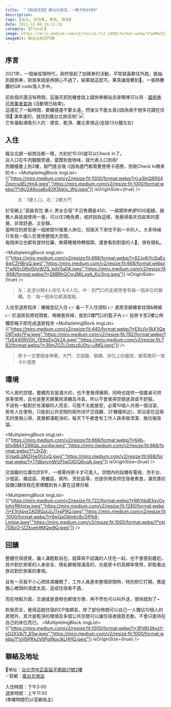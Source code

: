 ```yaml
---
title:  "【旅遊住宿】瘋台北旅店，一晚不到$500"
description:
tags: [台北, 背包客, 青旅, 旅遊]
date: 2021-12-08 19:11:35
category: [Travel]
image: https://miro.medium.com/v2/resize:fit:1400/format:webp/1*p4MwtZZPBfKQur_10B-74g.jpeg
imageAlt: 瘋台北旅店門牌
---
```


## 序言
2021年，一個後疫情時代，政府發起了加碼券的活動，平常就喜歡往外跑，能抽到國旅券，對我來說是再開心不過了，結果就這麼巧，果真讓我賽到🥰，一張熱騰騰的QR code落入手中。

前些個月還沒有時間，這幾天抓到機會就上國旅券網站去查哪裡可以用 - [國旅券可用業者查詢](https://1000.taiwan.net.tw/VoucherShopList.aspx) (活動現已結束)。<br/>
這還花了一點時間，要離捷運不要太遠，然後又不能太貴((因為我不想多花錢在住宿🤣
滿幸運的，就找到瘋台北旅店啦!
<img class="post-img" src="https://miro.medium.com/v2/resize:fit:1400/format:webp/1*p4MwtZZPBfKQur_10B-74g.jpeg" />\
它有幾點滿吸引人的：便宜、乾淨、離北車很近(走路13分鐘左右)

## 入住
瘋台北跟一般旅店都一樣，大約於15:00就可以Check In了。<br/>
店入口在牛肉麵館旁邊，當聞到食物味，就代表入口到啦!<br/>
而櫃檯要上到2樓，敲門進去哦 ((因為進門都需要使用卡感應，但剛Check In哪來的卡~
<MultipleImgBlock imgList={["https://miro.medium.com/v2/resize:fit:1000/format:webp/1*Lq3InQ99S4ZqxrrudELHmA.jpeg","https://miro.medium.com/v2/resize:fit:1000/format:webp/1*tAU2A6soa8y82K5bkIo_Wg.jpeg"]} isOriginSize={true} />
> 左：1樓入口。右：2樓大門


於官網上"高級背包 單人 男女合宿"平日售價是$450，一張國旅券是$1000面額，服務人員是說使用一張，可以住2晚免費，或許因為這樣，我覺得兩天住起來的感覺，非常舒適、又安靜。<br/>
當時住的房型是一個房間10張單人床位，但兩天下來住不到一半的人，大多時候只有我一個人在使用整個大空間。<br/>
每個床位也都有提供拉廉，無需睡覺時轉個頭，還會看到對面的人🤣，很有隱私。

<MultipleImgBlock imgList={["https://miro.medium.com/v2/resize:fit:668/format:webp/1*82JvlkYcSjaEv4wCZHBrsQ.jpeg","https://miro.medium.com/v2/resize:fit:668/format:webp/1*wNScGKoI5hxWZS_kdVSa0A.jpeg","https://miro.medium.com/v2/resize:fit:668/format:webp/1*S8BRhQCmJMiLxgA_KicSng.jpeg"]} isOriginSize={true} />
> 左：走道分開4人床位 & 6人位。中：到門口的走廊旁會有每一個床位的鎖櫃。右：每一個床位都滿寬敞。


入住至退房程序：櫃檯登記入住 👉 看一下入住須知 👉 進房至鎖櫃拿枕頭&棉被 👉 於退房前將枕頭套、棉被套拆掉，放到2樓門口的籃子內 👉 投房卡至2樓公佈欄旁箱子即完成退房程序
<MultipleImgBlock imgList={["https://miro.medium.com/v2/resize:fit:440/format:webp/1*EXcj1v1AX1iQeOBTxdv7Fw.jpeg","https://miro.medium.com/v2/resize:fit:782/format:webp/1*1zEAX0RVDh_YEttgDvGk2A.jpeg","https://miro.medium.com/v2/resize:fit:782/format:webp/1*39mZ0ZLOqtxz8J0ty-iJMQ.jpeg"]} />
> 房卡一定要隨身帶著，大門、交誼廳、鎖櫃、床位上的檯燈，都需要同一張卡片感應

## 環境
10人房的空間，整體而言是滿大的，也不會覺得擁擠，同時也提供一個書桌可供旅客使用，且也是整天開著除濕機及冷氣，所以不會覺得空間過濕或不舒服。<br/>
不過有一點對於有潔癖的人而言，可能不太能接受，必需10個人共用一個浴室，若有人在使用，只能到公共空間的廁所(B1F交誼廳、2F櫃檯附近)，但浴室在這兩天的使用心得，其實都滿乾淨的，每天下午都會有工作人員來做清潔、換垃報圾袋。

<MultipleImgBlock imgList={["https://miro.medium.com/v2/resize:fit:668/format:webp/1*64b-b0x884YZ86Qp_xur4w.jpeg","https://miro.medium.com/v2/resize:fit:668/format:webp/1*c3rZA-VrnadLQMZHw0h2yQ.jpeg","https://miro.medium.com/v2/resize:fit:668/format:webp/1*77dbxiymWjzFheOXDQ6vqA.jpeg"]} isOriginSize={true} /><br/>


交誼廳的位置位於B1F，一樣需持房卡才可進入。空間內的設備有電視、洗手台、沙發區、雜誌區、用餐區、廁所、烹飪區等，也提供用具供住宿者煮食，滿完善的設備((難怪我在房裡聽到有人要在這裡月租

<MultipleImgBlock imgList={["https://miro.medium.com/v2/resize:fit:722/format:webp/1*R6YdoB3gyOvlohirfRHotw.jpeg","https://miro.medium.com/v2/resize:fit:1280/format:webp/1*E1hXpyrZAD9QuUzJTxgP9Q.jpeg","https://miro.medium.com/v2/resize:fit:1000/format:webp/1*9wQaG8mhc8cOfPk8-LmIgw.jpeg","https://miro.medium.com/v2/resize:fit:1000/format:webp/1*ckj7D8zO-IZZkveh9MQw9Q.jpeg"]} />

## 回饋
整體住宿感覺，讓人滿輕鬆自在，就算與不認識的人住在一起，也不會感到尷尬，其中對於旅客的人身安全、隱私都做得滿高的，光是房卡的高頻率使用，即能看出旅店對於旅客的重視。

且有一天我不小心把除濕機關了，工作人員進來整理房間時，特別把它打開，應是擔心裡頭的濕度太高，造成住宿者不適。

而在地點方面，交通或是食物也都很方便，再不然也可以叫外送，很快就到了~

對我而言，覺得這趟住宿的CP值頗高，除了部份時間可以自己一人獨佔10個人的房間外，其次是乾淨的環境及多個公共空間可以讓住宿者隨意走動，不會只能待在自己的床位而已。
<MultipleImgBlock imgList={["https://miro.medium.com/v2/resize:fit:1000/format:webp/1*3Pd9LMogY-sG2XVA7f_83w.jpeg","https://miro.medium.com/v2/resize:fit:1000/format:webp/1*sV6jPKkzVdPpINurJkLHHQ.jpeg"]} isOriginSize={true} />

## 聯絡及地址
📍地址：[台北市中正區延平南路21號2樓 ](https://goo.gl/maps/dHHx8LsvD3NX75Cz5)<br/>
✨官網：[瘋台北旅店](https://www.funinn.com.tw/)

入住時間：下午3:00<br/>
退房時間：上午11:00<br/>
(準確時間仍以官網為主)

